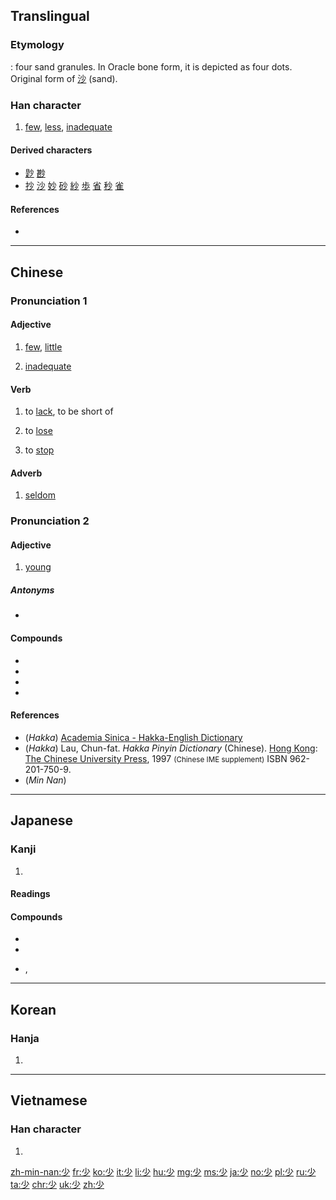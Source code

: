 ==Translingual==
{{stroke order|type=animate}}

===Etymology===
{{liushu|p}} : four sand granules. In Oracle bone form, it is depicted as four dots. Original form of [[沙]] (sand).

===Han character===
{{Han char|rn=42|rad=小|as=01|sn=4|four=90200|canj=FH|ids=⿱小丿}}

# [[few]], [[less]], [[inadequate]]

====Derived characters====
* [[尟]] [[尠]]
* [[抄]] [[沙]] [[妙]] [[砂]] [[紗]] [[歩]] [[省]] [[秒]] [[雀]]

====References====
* {{Han ref|kx=0296.200|dkj=07475|dj=0590.020|hdz=10561.020|uh=5C11|ud=23569|bh=A4D6|bd=42198}}

----

==Chinese==
{{zh-forms}}

===Pronunciation 1===
{{zh-pron
|m=shǎo
|c=siu2,siu3
|h=pfs=sháu, shàu, shéu, shèu;hpy=sau3, sau4, seu3, seu4
|mn=chió/siàu/siáu
|mn_note=chió/siàu - vernacular, siáu - literary
|w=
|mc=y
|oc=y
|ma=zh-shǎo.ogg
|cat=det,a,v,adv
}}

====Adjective====
{{zh-adj}}

# [[few]], [[little]]
#: {{zh-usex|很 少 人 知道 實情。|Few people know the truth.}}
#: {{zh-usex|隻有 很 少 一點 面包 和 餅乾。|There is only a little bread and a few biscuits.}}
# [[inadequate]]

====Verb====
{{zh-verb}}

# to [[lack]], to be short of
#: {{zh-usex|臥室 裡 少 一 隻 電燈泡。|There 's a light bulb missing in the bedroom.}}
# to [[lose]]
#: {{zh-usex|他 屋 裡 少 了 東西。|He lost something in his house.}}
# to [[stop]]
#: {{zh-usex|少 說 廢話！|Stop chattering!}}

====Adverb====
{{zh-adv}}

# [[seldom]]
#: {{zh-usex|懶惰 的 人 很 少 會 成功。|Lazy people seldom succeed.}}

===Pronunciation 2===
{{zh-pron
|m=shào
|mc=
|oc=
|cat=a
}}
{{attention|zh|needs other Chinese varieties}}

====Adjective====
{{zh-adj}}

# [[young]]
#: {{zh-usex|別 看 她 歲數 大，可 長 得 少 相。|Despite her age, she still looked young.}}

=====Antonyms=====
* {{zh-l|多|duō|a lot}}

====Compounds====
* {{zh-l|多少}}
* {{zh-l|很少|tr=hěnshǎo}}
* {{zh-l|少女}}
* {{zh-l|少年}}

====References====
* (''Hakka'') [http://minhakka.ling.sinica.edu.tw/bkg/hakyin/search.php?DETAIL=1&LIMIT=id=35498&dbname=su_tian_1&graph=2 Academia Sinica - Hakka-English Dictionary]
* (''Hakka'') Lau, Chun-fat. ''Hakka Pinyin Dictionary'' (Chinese). [[Hong Kong]]: [[w:Chinese University of Hong Kong|The Chinese University Press]], 1997 <small>(Chinese IME supplement)</small> ISBN 962-201-750-9.
* (''Min Nan'') {{thcwd|796}}

----

==Japanese==

===Kanji===
{{ja-kanji|grade=2|rs=小01}}

# {{defn|lang=ja|sort=小01}}

====Readings====
{{ja-readings|goon=[[しょう]] (shō) < [[せう]] (seu)|kanon=[[しょう]] (shō) < [[せう]] (seu)|kun=[[すくない]] ([[少ない]], sukunai), [[すこし]] ([[少し]], sukoshi), [[しばらく]] (shibaraku)}}

====Compounds====
{{der-top|Compounds}}
* {{ja-r|少女|しょうじょ}}
* {{ja-r|少年|しょうねん}}
* {{ja-r|少少|しょうしょう}}, {{ja-r|少々|しょうしょう}}
{{der-bottom}}

----

==Korean==

===Hanja===
{{ko-hanja|hangeul=소|eumhun=적을|rv=so|mr=so}}

# {{defn|lang=ko|sort=小01}}

----

==Vietnamese==

===Han character===
{{vi-hantu|[[thiếu]], [[thiểu]], [[thẹo]], [[thểu]], [[thỉu]], [[thẻo]]|rs=小01}}

# {{defn|lang=vi|sort=小01}}

[[zh-min-nan:少]]
[[fr:少]]
[[ko:少]]
[[it:少]]
[[li:少]]
[[hu:少]]
[[mg:少]]
[[ms:少]]
[[ja:少]]
[[no:少]]
[[pl:少]]
[[ru:少]]
[[ta:少]]
[[chr:少]]
[[uk:少]]
[[zh:少]]